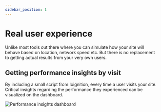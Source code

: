 ```yaml
---
sidebar_position: 1
---
```


# Real user experience

Unlike most tools out there where you can simulate how your site will behave based on location, 
network speed etc. But there is no replacement to getting actual results from your very own users.

## Getting performance insights by visit

By including a small script from Ioignition, every time a user visits your site. Critical insights regarding the 
performance they experienced can be visualized on the dashboard.

![Performance insights dashboard](./img/perf-insight-marketing-ii.png)
